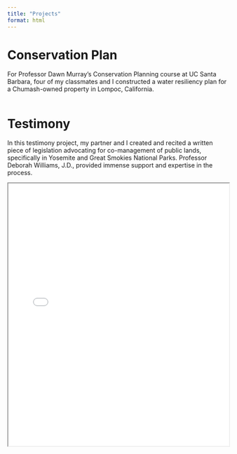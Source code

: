 ```yaml
---
title: "Projects"
format: html
---
```


# Conservation Plan

For Professor Dawn Murray's Conservation Planning course at UC Santa Barbara, four of my classmates and I constructed a water resiliency plan for a Chumash-owned property in Lompoc, California. 

```r

```


# Testimony

In this testimony project, my partner and I created and recited a written piece of legislation advocating for co-management of public lands, specifically in Yosemite and Great Smokies National Parks. Professor Deborah Williams, J.D., provided immense support and expertise in the process.

<iframe src="docs/pdfs/ENVS-159_Written_Testimony.pdf" width="100%" height="600px">